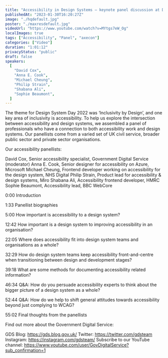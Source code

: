 ```yaml
---
title: "Accessibility in Design Systems – keynote panel discussion at Design System Day 2022"
publishedAt: "2023-01-30T16:20:27Z"
image: "./hqdefault.jpg"
poster: "./maxresdefault.jpg"
videoUrl: "https://www.youtube.com/watch?v=MYtgs7eW_Og"
localImages: true
tags: ["Accessibility", "Panel", "axecon"]
categories: ["Video"]
duration: "1:01:12"
privacyStatus: "public"
draft: false
speakers:
  [
    "David Cox",
    "Anna E. Cook",
    "Michael Cheung",
    "Philip Strain",
    "Shabana Ali",
    "Sophie Beaumont",
  ]
---
```


The theme for Design System Day 2022 was ‘Inclusivity by Design’, and one key area of inclusivity is accessibility. To help us explore the intersection between accessibility and design systems, we assembled a panel of professionals who have a connection to both accessibility work and design systems. Our panellists come from a varied set of UK civil service, broader public sector and private sector organisations.

Our accessibility panellists:

David Cox, Senior accessibility specialist, Government Digital Service (moderator)
Anna E. Cook, Senior designer for accessibility on Azure, Microsoft
Michael Cheung, Frontend developer working on accessibility for the design system, NHS Digital
Philip Strain, Product lead for accessibility & design systems, Miro
Shabana Ali, Accessibility frontend developer, HMRC
Sophie Beaumont, Accessibility lead, BBC WebCore

0:00 Introduction

1:33 Panellist biographies

5:00 How important is accessibility to a design system?

12:42 How important is a design system to improving accessibility in an organisation?

22:05 Where does accessibility fit into design system teams and organisations as a whole?

32:29 How do design system teams keep accessibility front-and-centre when transitioning between design and development stages?

39:18 What are some methods for documenting accessibility related information?

46:34 Q&A: How do you persuade accessibility experts to think about the bigger picture of a design system as a whole?

52:44 Q&A: How do we help to shift general attitudes towards accessibility beyond just complying to WCAG?

55:02 Final thoughts from the panellists

Find out more about the Government Digital Service:

GDS Blog: https://gds.blog.gov.uk/
Twitter: https://twitter.com/gdsteam
Instagram: https://instagram.com/gdsteam/
Subscribe to our YouTube channel:
https://www.youtube.com/user/GovDigitalService?sub_confirmation=1
